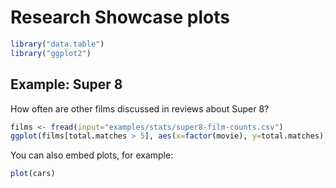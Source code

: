 Research Showcase plots
========================================================

```r
library("data.table")
library("ggplot2")
```

## Example: Super 8
How often are other films discussed in reviews about Super 8?

```r
films <- fread(input="examples/stats/super8-film-counts.csv")
ggplot(films[total.matches > 5], aes(x=factor(movie), y=total.matches))+geom_bar(stat="identity")+theme_minimal()
```

You can also embed plots, for example:

```r
plot(cars)
```


